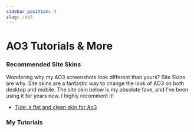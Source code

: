 ```yaml
---
sidebar_position: 4
slug: /ao3
---
```



# AO3 Tutorials & More

### Recommended Site Skins

Wondering why my AO3 screenshots look different than yours? Site Skins are why.
Site skins are a fantastic way to change the look of AO3 on both desktop and
mobile. The site skin below is my absolute fave, and I've been using it for
years now. I highly recomment it!

- [Tide: a flat and clean skin for Ao3](https://archiveofourown.org/works/32660914)

### My Tutorials

<DocCardList />
